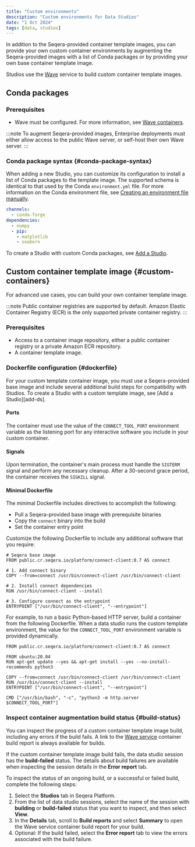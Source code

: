 ```yaml
---
title: "Custom environments"
description: "Custom environments for Data Studios"
date: "1 Oct 2024"
tags: [data, studios]
---
```


In addition to the Seqera-provided container template images, you can provide your own custom container environments by augmenting the Seqera-provided images with a list of Conda packages or by providing your own base container template image.

Studios use the [Wave][wave-home] service to build custom container template images.

## Conda packages

### Prerequisites

- Wave must be configured. For more information, see [Wave containers][wave].
 
 :::note
 To augment Seqera-provided images, Enterprise deployments must either allow access to the public Wave server, or self-host their own Wave server.
 :::

### Conda package syntax {#conda-package-syntax}

When adding a new Studio, you can customize its configuration to install a list of Conda packages to the template image. The supported schema is identical to that used by the Conda `environment.yml` file. For more information on the Conda environment file, see [Creating an environment file manually][env-manually].

```yaml title="Example environment.yml file"
channels:
  - conda-forge
dependencies:
  - numpy
  - pip:
    - matplotlib
    - seaborn
```

To create a Studio with custom Conda packages, see [Add a Studio][add-s].

## Custom container template image {#custom-containers}

For advanced use cases, you can build your own container template image.

:::note
Public container registries are supported by default. Amazon Elastic Container Registry (ECR) is the only supported private container registry.
:::

### Prerequisites

- Access to a container image repository, either a public container registry or a private Amazon ECR repository.
- A container template image.

### Dockerfile configuration {#dockerfile}

For your custom template container image, you must use a Seqera-provided base image and include several additional build steps for compatibility with Studios. To create a Studio with a custom template image, see [Add a Studio][add-ds].

#### Ports

The container must use the value of the `CONNECT_TOOL_PORT` environment variable as the listening port for any interactive software you include in your custom container.

#### Signals

Upon termination, the container's main process must handle the `SIGTERM` signal and perform any necessary cleanup. After a 30-second grace period, the container receives the `SIGKILL` signal.

#### Minimal Dockerfile

The minimal Dockerfile includes directives to accomplish the following:

- Pull a Seqera-provided base image with prerequisite binaries
- Copy the `connect` binary into the build
- Set the container entry point

Customize the following Dockerfile to include any additional software that you require:

```docker title="Minimal Dockerfile"
# Seqera base image
FROM public.cr.seqera.io/platform/connect-client:0.7 AS connect

# 1. Add connect binary
COPY --from=connect /usr/bin/connect-client /usr/bin/connect-client

# 2. Install connect dependencies
RUN /usr/bin/connect-client --install

# 3. Configure connect as the entrypoint
ENTRYPOINT ["/usr/bin/connect-client", "--entrypoint"]
```

For example, to run a basic Python-based HTTP server, build a container from the following Dockerfile. When a data studio runs the custom template environment, the value for the `CONNECT_TOOL_PORT` environment variable is provided dynamically.

```docker title="Example Dockerfile with Python HTTP server"
FROM public.cr.seqera.io/platform/connect-client:0.7 AS connect

FROM ubuntu:20.04
RUN apt-get update --yes && apt-get install --yes --no-install-recommends python3

COPY --from=connect /usr/bin/connect-client /usr/bin/connect-client
RUN /usr/bin/connect-client --install
ENTRYPOINT ["/usr/bin/connect-client", "--entrypoint"]

CMD ["/usr/bin/bash", "-c", "python3 -m http.server $CONNECT_TOOL_PORT"]
```

### Inspect container augmentation build status {#build-status}

You can inspect the progress of a custom container template image build, including any errors if the build fails. A link to the [Wave service][wave-home] container build report is always available for builds.

If the custom container template image build fails, the data studio session has the **build-failed** status. The details about build failures are available when inspecting the session details in the **Error report** tab.

To inspect the status of an ongoing build, or a successful or failed build, complete the following steps:

1. Select the **Studios** tab in Seqera Platform.
1. From the list of data studio sessions, select the name of the session with **building** or **build-failed** status that you want to inspect, and then select **View**.
1. In the **Details** tab, scroll to **Build reports** and select **Summary** to open the Wave service container build report for your build.
1. Optional: If the build failed, select the **Error report** tab to view the errors associated with the build failure.


<!-- links -->
[add-s]: ./managing.mdx#add-a-studio
[wave]: ../enterprise/configuration/wave.mdx

[wave-home]: https://seqera.io/wave/
[env-manually]: https://docs.conda.io/projects/conda/en/latest/user-guide/tasks/manage-environments.html#creating-an-environment-file-manually
